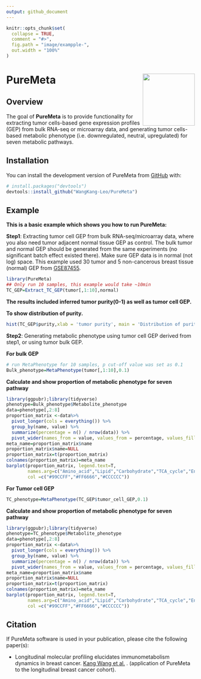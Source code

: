 ```yaml
---
output: github_document
---
```


<!-- README.md is generated from README.Rmd. Please edit that file -->

```r
knitr::opts_chunk$set(
  collapse = TRUE,
  comment = "#>",
  fig.path = "image/exampple-",
  out.width = "100%"
)
```

# PureMeta <img src='image/PureMeta_logo.jpg' align="right" height="139" /></a>


<!-- badges: start -->
<!-- badges: end -->

## Overview

The goal of **PureMeta** is to provide functionality for extracting tumor cells-based gene expression profiles (GEP) from bulk RNA-seq or microarray data, and generating tumor cells-based metabolic phenotype (i.e. downregulated, neutral, upregulated) for seven metabolic pathways.


## Installation

You can install the development version of PureMeta from [GitHub](https://github.com/) with:

``` r
# install.packages("devtools")
devtools::install_github("WangKang-Leo/PureMeta")
```

## Example

**This is a basic example which shows you how to run PureMeta:**

**Step1**: Extracting tumor cell GEP from bulk RNA-seq/microarray data, where you also need tumor adjacent normal tissue GEP as control. The bulk tumor and normal GEP should be generated from the same experiments (no significant batch effect existed there). Make sure GEP data is in normal (not log) space. This example used 30 tumor and 5 non-cancerous breast tissue (normal) GEP from [GSE87455](https://www.ncbi.nlm.nih.gov/geo/query/acc.cgi?acc=GSE87455).

```r
library(PureMeta)
## Only run 10 samples, this example would take ~10min
TC_GEP=Extract_TC_GEP(tumor[,1:10],normal) 
```
**The results included inferred tumor purity(0-1) as well as tumor cell GEP.**

**To show distribution of purity.**
```r
hist(TC_GEP$purity,xlab = 'tumor purity', main = 'Distribution of purity derived from PureMeta')
```

**Step2**: Generating metabolic phenotype using tumor cell GEP derived from step1, or using tumor bulk GEP.

**For bulk GEP**
```r
# run MetaPhenotype for 10 samples, p cut-off value was set as 0.1
Bulk_phenotype=MetaPhenotype(tumor[,1:10],0.1)
```
**Calculate and show proportion of metabolic phenotype for seven pathway**
```r
library(ggpubr);library(tidyverse)
phenotype=Bulk_phenotype$Metabolite_phenotype
data=phenotype[,2:8]
proportion_matrix <-data%>%
  pivot_longer(cols = everything()) %>%
  group_by(name, value) %>%
  summarize(percentage = n() / nrow(data)) %>%
  pivot_wider(names_from = value, values_from = percentage, values_fill = 0)
meta_name=proportion_matrix$name
proportion_matrix$name=NULL
proportion_matrix=t(proportion_matrix)
colnames(proportion_matrix)=meta_name
barplot(proportion_matrix, legend.text=T,
        names.arg=c("Amino_acid","Lipid","Carbohydrate","TCA_cycle","Energy","Nucleotide","Vitamin"),
        col =c("#99CCFF","#FF6666","#CCCCCC"))
```

**For Tumor cell GEP**
```r
TC_phenotype=MetaPhenotype(TC_GEP$tumor_cell_GEP,0.1)
```

**Calculate and show proportion of metabolic phenotype for seven pathway**
```r
library(ggpubr);library(tidyverse)
phenotype=TC_phenotype$Metabolite_phenotype
data=phenotype[,2:8]
proportion_matrix <-data%>%
  pivot_longer(cols = everything()) %>%
  group_by(name, value) %>%
  summarize(percentage = n() / nrow(data)) %>%
  pivot_wider(names_from = value, values_from = percentage, values_fill = 0)
meta_name=proportion_matrix$name
proportion_matrix$name=NULL
proportion_matrix=t(proportion_matrix)
colnames(proportion_matrix)=meta_name
barplot(proportion_matrix, legend.text=T,
        names.arg=c("Amino_acid","Lipid","Carbohydrate","TCA_cycle","Energy","Nucleotide","Vitamin"),
        col =c("#99CCFF","#FF6666","#CCCCCC"))
```

## Citation

If PureMeta software is used in your publication, please cite the following paper(s): 

* Longitudinal molecular profiling elucidates immunometabolism dynamics in breast cancer. [Kang Wang et al.](https://www.nature.com/articles/s41467-024-47932-y) . (application of PureMeta to the longitudinal breast cancer cohort).



